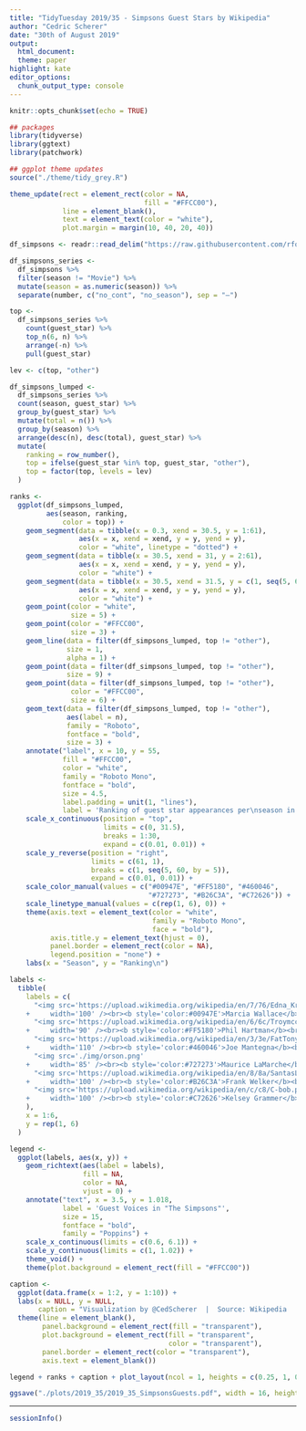 ```yaml
---
title: "TidyTuesday 2019/35 - Simpsons Guest Stars by Wikipedia"
author: "Cedric Scherer"
date: "30th of August 2019"
output:
  html_document:
  theme: paper
highlight: kate
editor_options:
  chunk_output_type: console
---
```

  
```r
knitr::opts_chunk$set(echo = TRUE)
```

```r
## packages
library(tidyverse)
library(ggtext)
library(patchwork)

## ggplot theme updates
source("./theme/tidy_grey.R")

theme_update(rect = element_rect(color = NA, 
                                 fill = "#FFCC00"),
             line = element_blank(),
             text = element_text(color = "white"), 
             plot.margin = margin(10, 40, 20, 40))
```

```r
df_simpsons <- readr::read_delim("https://raw.githubusercontent.com/rfordatascience/tidytuesday/master/data/2019/2019-08-27/simpsons-guests.csv", delim = "|", quote = "")
```

```r
df_simpsons_series <- 
  df_simpsons %>% 
  filter(season != "Movie") %>% 
  mutate(season = as.numeric(season)) %>% 
  separate(number, c("no_cont", "no_season"), sep = "–")
```

```r
top <- 
  df_simpsons_series %>% 
    count(guest_star) %>% 
    top_n(6, n) %>% 
    arrange(-n) %>%
    pull(guest_star)

lev <- c(top, "other")

df_simpsons_lumped <- 
  df_simpsons_series %>% 
  count(season, guest_star) %>% 
  group_by(guest_star) %>% 
  mutate(total = n()) %>% 
  group_by(season) %>% 
  arrange(desc(n), desc(total), guest_star) %>% 
  mutate(
    ranking = row_number(),
    top = ifelse(guest_star %in% top, guest_star, "other"),
    top = factor(top, levels = lev)
  )

ranks <- 
  ggplot(df_simpsons_lumped, 
         aes(season, ranking, 
             color = top)) +
    geom_segment(data = tibble(x = 0.3, xend = 30.5, y = 1:61), 
                 aes(x = x, xend = xend, y = y, yend = y),
                 color = "white", linetype = "dotted") +
    geom_segment(data = tibble(x = 30.5, xend = 31, y = 2:61), 
                 aes(x = x, xend = xend, y = y, yend = y),
                 color = "white") +
    geom_segment(data = tibble(x = 30.5, xend = 31.5, y = c(1, seq(5, 60, by = 5))), 
                 aes(x = x, xend = xend, y = y, yend = y),
                 color = "white") +
    geom_point(color = "white", 
               size = 5) +
    geom_point(color = "#FFCC00", 
               size = 3) + 
    geom_line(data = filter(df_simpsons_lumped, top != "other"), 
              size = 1, 
              alpha = 1) +
    geom_point(data = filter(df_simpsons_lumped, top != "other"), 
              size = 9) + 
    geom_point(data = filter(df_simpsons_lumped, top != "other"), 
               color = "#FFCC00", 
               size = 6) + 
    geom_text(data = filter(df_simpsons_lumped, top != "other"), 
              aes(label = n),
              family = "Roboto",
              fontface = "bold", 
              size = 3) +
    annotate("label", x = 10, y = 55, 
             fill = "#FFCC00", 
             color = "white",
             family = "Roboto Mono", 
             fontface = "bold", 
             size = 4.5,
             label.padding = unit(1, "lines"),
             label = 'Ranking of guest star appearances per\nseason in the TV series "The Simpsons".\n\nThe six top guests are colored\n and visualised as their common character.\nAll others are ranked anonymously and\nindicate the total number of guests\nper season. In case of a tie guest stars\nare sorted by the number of appearances.') +
    scale_x_continuous(position = "top", 
                       limits = c(0, 31.5), 
                       breaks = 1:30,
                       expand = c(0.01, 0.01)) +
    scale_y_reverse(position = "right", 
                    limits = c(61, 1), 
                    breaks = c(1, seq(5, 60, by = 5)),
                    expand = c(0.01, 0.01)) +
    scale_color_manual(values = c("#00947E", "#FF5180", "#460046", 
                                  "#727273", "#B26C3A", "#C72626")) +
    scale_linetype_manual(values = c(rep(1, 6), 0)) +
    theme(axis.text = element_text(color = "white",
                                   family = "Roboto Mono", 
                                   face = "bold"),
          axis.title.y = element_text(hjust = 0),
          panel.border = element_rect(color = NA),
          legend.position = "none") +
    labs(x = "Season", y = "Ranking\n")
```

```r
labels <-
  tibble(
    labels = c(
      "<img src='https://upload.wikimedia.org/wikipedia/en/7/76/Edna_Krabappel.png'
    +     width='100' /><br><b style='color:#00947E'>Marcia Wallace</b><br><i style='color:#00947E'>Edna Krabappel</i></b>",
      "<img src='https://upload.wikimedia.org/wikipedia/en/6/6c/Troymcclure.png'
    +     width='90' /><br><b style='color:#FF5180'>Phil Hartman</b><br><i style='color:#FF5180'>Troy McClure</i></b>",
      "<img src='https://upload.wikimedia.org/wikipedia/en/3/3e/FatTony.png'
    +     width='110' /><br><b style='color:#460046'>Joe Mantegna</b><br><i style='color:#460046'>Fat Tony</i></b>",
      "<img src='./img/orson.png'
    +     width='85' /><br><b style='color:#727273'>Maurice LaMarche</b><br><i style='color:#727273'>Several VIPs</i>",
      "<img src='https://upload.wikimedia.org/wikipedia/en/8/8a/SantasLittleHelper.png'
    +     width='100' /><br><b style='color:#B26C3A'>Frank Welker</b><br><i style='color:#B26C3A'>Santas Little Helper</i></b>",
      "<img src='https://upload.wikimedia.org/wikipedia/en/c/c8/C-bob.png'
    +     width='100' /><br><b style='color:#C72626'>Kelsey Grammer</b><br><i style='color:#C72626'>Sideshow Bob</i></b>"
    ),
    x = 1:6, 
    y = rep(1, 6)
  )

legend <- 
  ggplot(labels, aes(x, y)) +
    geom_richtext(aes(label = labels), 
                  fill = NA, 
                  color = NA, 
                  vjust = 0) +
    annotate("text", x = 3.5, y = 1.018, 
             label = 'Guest Voices in "The Simpsons"', 
             size = 15, 
             fontface = "bold", 
             family = "Poppins") +
    scale_x_continuous(limits = c(0.6, 6.1)) +
    scale_y_continuous(limits = c(1, 1.02)) +
    theme_void() +
    theme(plot.background = element_rect(fill = "#FFCC00"))
```

```r
caption <- 
  ggplot(data.frame(x = 1:2, y = 1:10)) +
  labs(x = NULL, y = NULL,
       caption = "Visualization by @CedScherer  |  Source: Wikipedia  |  Image  Copyright: Matt Groening & 20th Century Fox                                                   ") +
  theme(line = element_blank(),
        panel.background = element_rect(fill = "transparent"),
        plot.background = element_rect(fill = "transparent", 
                                       color = "transparent"),
        panel.border = element_rect(color = "transparent"),
        axis.text = element_blank())
```

```r
legend + ranks + caption + plot_layout(ncol = 1, heights = c(0.25, 1, 0))

ggsave("./plots/2019_35/2019_35_SimpsonsGuests.pdf", width = 16, height = 24, device = cairo_pdf)
```

***
  
```r
sessionInfo()
```
